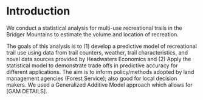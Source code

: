 
# Introduction 
We conduct a statistical analysis for multi-use recreational trails in the Bridger Mountains to estimate the volume and location of recreation. 

The goals of this analysis is to (1) develop a predictive model of recreational trail use using data from trail counters, weather, trail characteristics, and novel data sources provided by Headwaters Economics and (2) Apply the statistical model to demonstrate trade offs in predictive accuracy for different applications. The aim is to inform policy/methods adopted by land management agencies (Forest Service); also good for local decision makers. We used a Generalized Additive Model approach which allows for [GAM DETAILS]. 